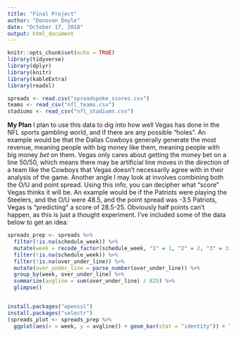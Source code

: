```yaml
---
title: "Final Project"
author: "Donovan Doyle"
date: "October 17, 2018"
output: html_document
---
```


```r
knitr::opts_chunk$set(echo = TRUE)
library(tidyverse)
library(dplyr)
library(knitr)
library(kableExtra)
library(readxl)

spreads <- read.csv("spreadspoke_scores.csv")
teams <- read_csv("nfl_teams.csv")
stadiums <- read_csv("nfl_stadiums.csv")
```

**My Plan**
I plan to use this data to dig into how well Vegas has done in the NFL sports gambling world, and if there are any possible "holes". An example would be that the Dallas Cowboys generally generate the most revenue, meaning people with big money like them, meaning people with big money *bet* on them. Vegas only cares about getting the money bet on a line 50/50, which means there may be artificial line moves in the direction of a team like the Cowboys that Vegas doesn't necessarily agree with in their analysis of the game. Another angle I may look at involves combining both the O/U and point spread. Using this info, you can decipher what "score" Vegas thinks it will be. An example would be if the Patriots were playing the Steelers, and the O/U were 48.5, and the point spread was -3.5 Patriots, Vegas is "predicting" a score of 28.5-25. Obviously half points can't happen, as this is just a thought experiment. I've included some of the data below to get an idea:

```r
spreads_prep <- spreads %>%
  filter(!is.na(schedule_week)) %>%
  mutate(week = recode_factor(schedule_week, "1" = 1, "2" = 2, "3" = 3, "4" = 4, "5" = 5, "6" = 6, "7" = 7, "8" = 8, "9" = 9, "10" = 10, "11" = 11, "12" = 12, "13" = 13, "14" = 14, "15" = 15, "16" = 16, "17" = 17, "18" = 18)) %>%
  filter(!is.na(schedule_week)) %>%
  filter(!is.na(over_under_line)) %>%
  mutate(over_under_line = parse_number(over_under_line)) %>%
  group_by(week, over_under_line) %>%
  summarize(avgline = sum(over_under_line) / 825) %>%
  glimpse()


install.packages("openssl")
install.packages("selectr")
(spreads_plot <- spreads_prep %>%
  ggplot(aes(x = week, y = avgline)) + geom_bar(stat = "identity")) + labs(title = "Average Over/Under Lines by Week", x = "Week", y = "O/U set")
```

